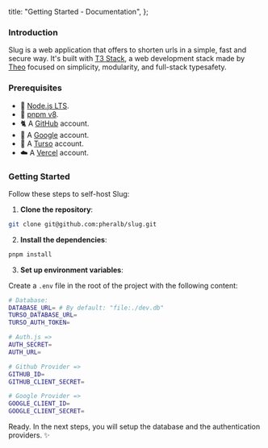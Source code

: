   title: "Getting Started - Documentation",
};

### Introduction

Slug is a web application that offers to shorten urls in a simple, fast and secure way. It's built with [T3 Stack](https://create.t3.gg/), a web development stack made by [Theo](https://twitter.com/t3dotgg) focused on simplicity, modularity, and full-stack typesafety.

### Prerequisites

- 🍃 [Node.js LTS](https://nodejs.org/en/download/).
- 🧡 [pnpm v8](https://pnpm.io/installation).
- 🐈 A [GitHub](https://github.com/) account.
- 🔎 A [Google](https://www.google.com/) account.
- 💚 A [Turso](https://turso.tech/) account.
- ☁️ A [Vercel](https://vercel.com/) account.

### Getting Started

Follow these steps to self-host Slug:

1. **Clone the repository**:

```bash
git clone git@github.com:pheralb/slug.git 
```

2. **Install the dependencies**:

```bash
pnpm install
```

3. **Set up environment variables**:

Create a `.env` file in the root of the project with the following content:

```bash
# Database:
DATABASE_URL= # By default: "file:./dev.db"
TURSO_DATABASE_URL=
TURSO_AUTH_TOKEN=

# Auth.js =>
AUTH_SECRET=
AUTH_URL=

# Github Provider =>
GITHUB_ID=
GITHUB_CLIENT_SECRET=

# Google Provider =>
GOOGLE_CLIENT_ID=
GOOGLE_CLIENT_SECRET=
```

Ready. In the next steps, you will setup the database and the authentication providers. ✨